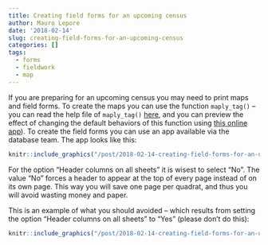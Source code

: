 ```yaml
---
title: Creating field forms for an upcoming census
author: Mauro Lepore
date: '2018-02-14'
slug: creating-field-forms-for-an-upcoming-census
categories: []
tags:
  - forms
  - fieldwork
  - map
---
```


If you are preparing for an upcoming census you may need to print maps and field forms. To create the maps you can use the function `maply_tag()` -- you can read the help file of `maply_tag()`  [here](https://forestgeo.github.io/fgeo.map/reference/maply_tag.html), and you can preview the effect of changing the default behaviors of this function using [this online app](https://bookdown.org/fgeocomm/maply_tag_app/)). To create the field forms you can use an app available via the database team. The app looks like this:

```r
knitr::include_graphics("/post/2018-02-14-creating-field-forms-for-an-upcoming-census_files/db_fieldform.png")
```

For the option "Header columns on all sheets" it is wisest to select "No". The value "No" forces a header to appear at the top of every page instead of on its own page. This way you will save one page per quadrat, and thus you will avoid wasting money and paper. 

This is an example of what you should avoided -- which results from setting the option "Header columns on all sheets" to "Yes" (please don't do this):

```r
knitr::include_graphics("/post/2018-02-14-creating-field-forms-for-an-upcoming-census_files/waste_fieldform.png")
```

